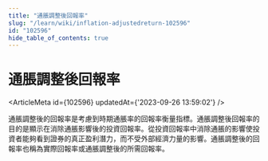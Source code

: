 ```yaml
---
title: "通脹調整後回報率"
slug: "/learn/wiki/inflation-adjustedreturn-102596"
id: "102596"
hide_table_of_contents: true
---
```



# 通脹調整後回報率

<ArticleMeta id={102596} updatedAt={'2023-09-26 13:59:02'} />
<div className='border-solid border-b border-t-0 my-4 border-[var(--ifm-color-gray-300)]' />

通脹調整後的回報率是考慮到時期通脹率的回報率衡量指標。通脹調整後回報率的目的是顯示在消除通脹影響後的投資回報率。從投資回報率中消除通脹的影響使投資者能夠看到證券的真正盈利潛力，而不受外部經濟力量的影響。通脹調整後的回報率也稱為實際回報率或通脹調整後的所需回報率。
